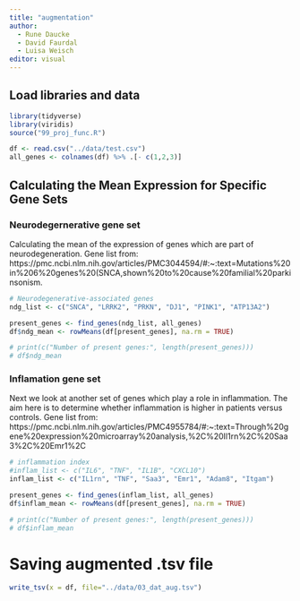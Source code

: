 ```yaml
---
title: "augmentation"
author: 
  - Rune Daucke 
  - David Faurdal
  - Luisa Weisch
editor: visual
---
```


## Load libraries and data

```r
library(tidyverse)
library(viridis)
source("99_proj_func.R")
```

```r
df <- read.csv("../data/test.csv")
all_genes <- colnames(df) %>% .[- c(1,2,3)]
```

## Calculating the Mean Expression for Specific Gene Sets

### Neurodegernerative gene set

Calculating the mean of the expression of genes which are part of neurodegeneration. Gene list from: https://pmc.ncbi.nlm.nih.gov/articles/PMC3044594/#:\~:text=Mutations%20in%206%20genes%20(SNCA,shown%20to%20cause%20familial%20parkinsonism.

```r
# Neurodegenerative-associated genes
ndg_list <- c("SNCA", "LRRK2", "PRKN", "DJ1", "PINK1", "ATP13A2")

present_genes <- find_genes(ndg_list, all_genes)
df$ndg_mean <- rowMeans(df[present_genes], na.rm = TRUE)

# print(c("Number of present genes:", length(present_genes)))
# df$ndg_mean
```

### Inflamation gene set

Next we look at another set of genes which play a role in inflammation. The aim here is to determine whether inflammation is higher in patients versus controls. Gene list from: https://pmc.ncbi.nlm.nih.gov/articles/PMC4955784/#:\~:text=Through%20gene%20expression%20microarray%20analysis,%2C%20Il1rn%2C%20Saa3%2C%20Emr1%2C

```r
# inflammation index
#inflam_list <- c("IL6", "TNF", "IL1B", "CXCL10")
inflam_list <- c("IL1rn", "TNF", "Saa3", "Emr1", "Adam8", "Itgam")

present_genes <- find_genes(inflam_list, all_genes)
df$inflam_mean <- rowMeans(df[present_genes], na.rm = TRUE)

# print(c("Number of present genes:", length(present_genes)))
# df$inflam_mean
```

# Saving augmented .tsv file

```r
write_tsv(x = df, file="../data/03_dat_aug.tsv")
```
